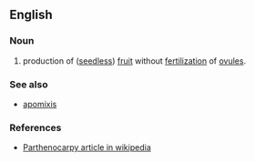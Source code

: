 ==English==

===Noun===
# {{botany}} production of ([[seedless]]) [[fruit]] without [[fertilization]] of [[ovule]]s.

===See also===
*[[apomixis]]

===References===
*[http://en.wikipedia.org/wiki/Parthenocarpy Parthenocarpy article in wikipedia]